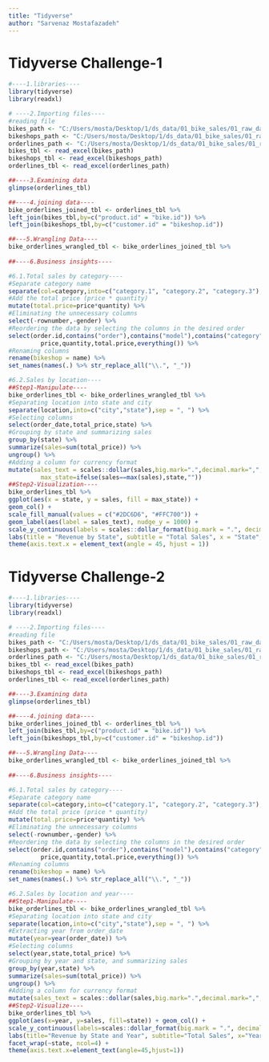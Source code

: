 ```yaml
---
title: "Tidyverse"
author: "Sarvenaz Mostafazadeh"
---
```


# Tidyverse Challenge-1

```r
#----1.libraries----
library(tidyverse)
library(readxl)

# ----2.Importing files----
#reading file
bikes_path <- "C:/Users/mosta/Desktop/1/ds_data/01_bike_sales/01_raw_data/bikes.xlsx"
bikeshops_path <- "C:/Users/mosta/Desktop/1/ds_data/01_bike_sales/01_raw_data/bikeshops.xlsx"
orderlines_path <- "C:/Users/mosta/Desktop/1/ds_data/01_bike_sales/01_raw_data/orderlines.xlsx"
bikes_tbl <- read_excel(bikes_path)
bikeshops_tbl <- read_excel(bikeshops_path)
orderlines_tbl <- read_excel(orderlines_path)

##----3.Examining data
glimpse(orderlines_tbl)

##----4.joining data----
bike_orderlines_joined_tbl <- orderlines_tbl %>%
left_join(bikes_tbl,by=c("product.id" = "bike.id")) %>%
left_join(bikeshops_tbl,by=c("customer.id" = "bikeshop.id"))

##---5.Wrangling Data----
bike_orderlines_wrangled_tbl <- bike_orderlines_joined_tbl %>%
  
##----6.Business insights----

#6.1.Total sales by category----
#Separate category name
separate(col=category,into=c("category.1", "category.2", "category.3"),sep=" - ") %>%
#Add the total price (price * quantity) 
mutate(total.price=price*quantity) %>%
#Eliminating the unnecessary columns
select(-rownumber,-gender) %>%
#Reordering the data by selecting the columns in the desired order
select(order.id,contains("order"),contains("model"),contains("category"),
         price,quantity,total.price,everything()) %>%
#Renaming columns
rename(bikeshop = name) %>%
set_names(names(.) %>% str_replace_all("\\.", "_"))

#6.2.Sales by location----
##Step1-Manipulate----
bike_orderlines_tbl <- bike_orderlines_wrangled_tbl %>%
#Separating location into state and city
separate(location,into=c("city","state"),sep = ", ") %>%
#Selecting columns
select(order_date,total_price,state) %>%
#Grouping by state and summarizing sales
group_by(state) %>%
summarize(sales=sum(total_price)) %>%
ungroup() %>%
#Adding a column for currency format 
mutate(sales_text = scales::dollar(sales,big.mark=".",decimal.mark=",",prefix ="",suffix=" €"),
         max_state=ifelse(sales==max(sales),state,""))
##Step2-Visualization----
bike_orderlines_tbl %>%
ggplot(aes(x = state, y = sales, fill = max_state)) +
geom_col() +
scale_fill_manual(values = c("#2DC6D6", "#FFC700")) +
geom_label(aes(label = sales_text), nudge_y = 1000) +
scale_y_continuous(labels = scales::dollar_format(big.mark = ".", decimal.mark = ",", prefix = "", suffix = " €")) +
labs(title = "Revenue by State", subtitle = "Total Sales", x = "State", y = "Revenue") +
theme(axis.text.x = element_text(angle = 45, hjust = 1))

```


# Tidyverse Challenge-2

```r
#----1.libraries----
library(tidyverse)
library(readxl)

# ----2.Importing files----
#reading file
bikes_path <- "C:/Users/mosta/Desktop/1/ds_data/01_bike_sales/01_raw_data/bikes.xlsx"
bikeshops_path <- "C:/Users/mosta/Desktop/1/ds_data/01_bike_sales/01_raw_data/bikeshops.xlsx"
orderlines_path <- "C:/Users/mosta/Desktop/1/ds_data/01_bike_sales/01_raw_data/orderlines.xlsx"
bikes_tbl <- read_excel(bikes_path)
bikeshops_tbl <- read_excel(bikeshops_path)
orderlines_tbl <- read_excel(orderlines_path)

##----3.Examining data
glimpse(orderlines_tbl)

##----4.joining data----
bike_orderlines_joined_tbl <- orderlines_tbl %>%
left_join(bikes_tbl,by=c("product.id" = "bike.id")) %>%
left_join(bikeshops_tbl,by=c("customer.id" = "bikeshop.id"))

##---5.Wrangling Data----
bike_orderlines_wrangled_tbl <- bike_orderlines_joined_tbl %>%
  
##----6.Business insights----

#6.1.Total sales by category----
#Separate category name
separate(col=category,into=c("category.1", "category.2", "category.3"),sep=" - ") %>%
#Add the total price (price * quantity) 
mutate(total.price=price*quantity) %>%
#Eliminating the unnecessary columns
select(-rownumber,-gender) %>%
#Reordering the data by selecting the columns in the desired order
select(order.id,contains("order"),contains("model"),contains("category"),
         price,quantity,total.price,everything()) %>%
#Renaming columns
rename(bikeshop = name) %>%
set_names(names(.) %>% str_replace_all("\\.", "_"))

#6.2.Sales by location and year----
##Step1-Manipulate----
bike_orderlines_tbl <- bike_orderlines_wrangled_tbl %>%
#Separating location into state and city
separate(location,into=c("city","state"),sep = ", ") %>%
#Extracting year from order_date
mutate(year=year(order_date)) %>%
#Selecting columns
select(year,state,total_price) %>%
#Grouping by year and state, and summarizing sales
group_by(year,state) %>%
summarize(sales=sum(total_price)) %>%
ungroup() %>%
#Adding a column for currency format 
mutate(sales_text = scales::dollar(sales,big.mark=".",decimal.mark=",",prefix="",suffix =" €"))
##Step2-Visualize----
bike_orderlines_tbl %>%
ggplot(aes(x=year, y=sales, fill=state)) + geom_col() +
scale_y_continuous(labels=scales::dollar_format(big.mark = ".", decimal.mark = ",", prefix = "", suffix = " €")) +
labs(title="Revenue by State and Year", subtitle="Total Sales", x="Year", y="Revenue") +
facet_wrap(~state, ncol=4) +
theme(axis.text.x=element_text(angle=45,hjust=1))

```
